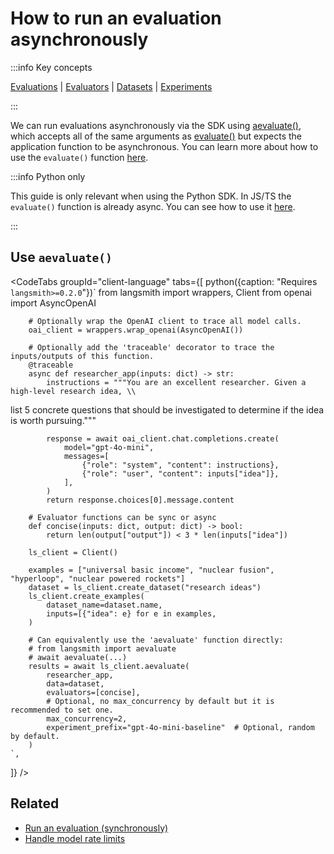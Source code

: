 
# How to run an evaluation asynchronously

:::info Key concepts

[Evaluations](../concepts#applying-evaluations) | [Evaluators](../concepts#evaluators) | [Datasets](../concepts#datasets) | [Experiments](../concepts#experiments)

:::

We can run evaluations asynchronously via the SDK using [aevaluate()](https://langsmith-docs-git-bagatur-rfcbuiltinsdkref-langchain.vercel.app/reference/python/evaluation/langsmith.evaluation._arunner.aevaluate),
which accepts all of the same arguments as [evaluate()](https://langsmith-docs-git-bagatur-rfcbuiltinsdkref-langchain.vercel.app/reference/python/evaluation/langsmith.evaluation._runner.evaluate) but expects the application function to be asynchronous.
You can learn more about how to use the `evaluate()` function [here](./evaluate_llm_application).

:::info Python only

This guide is only relevant when using the Python SDK.
In JS/TS the `evaluate()` function is already async.
You can see how to use it [here](./evaluate_llm_application).

:::

## Use `aevaluate()`

<CodeTabs
  groupId="client-language"
  tabs={[
    python({caption: "Requires `langsmith>=0.2.0`"})`
        from langsmith import wrappers, Client
        from openai import AsyncOpenAI

        # Optionally wrap the OpenAI client to trace all model calls.
        oai_client = wrappers.wrap_openai(AsyncOpenAI())

        # Optionally add the 'traceable' decorator to trace the inputs/outputs of this function.
        @traceable
        async def researcher_app(inputs: dict) -> str:
            instructions = """You are an excellent researcher. Given a high-level research idea, \\

list 5 concrete questions that should be investigated to determine if the idea is worth pursuing."""

            response = await oai_client.chat.completions.create(
                model="gpt-4o-mini",
                messages=[
                    {"role": "system", "content": instructions},
                    {"role": "user", "content": inputs["idea"]},
                ],
            )
            return response.choices[0].message.content

        # Evaluator functions can be sync or async
        def concise(inputs: dict, output: dict) -> bool:
            return len(output["output"]) < 3 * len(inputs["idea"])

        ls_client = Client()

        examples = ["universal basic income", "nuclear fusion", "hyperloop", "nuclear powered rockets"]
        dataset = ls_client.create_dataset("research ideas")
        ls_client.create_examples(
            dataset_name=dataset.name,
            inputs=[{"idea": e} for e in examples,
        )

        # Can equivalently use the 'aevaluate' function directly:
        # from langsmith import aevaluate
        # await aevaluate(...)
        results = await ls_client.aevaluate(
            researcher_app,
            data=dataset,
            evaluators=[concise],
            # Optional, no max_concurrency by default but it is recommended to set one.
            max_concurrency=2,
            experiment_prefix="gpt-4o-mini-baseline"  # Optional, random by default.
        )
    `,

]}
/>

## Related

- [Run an evaluation (synchronously)](./evaluate_llm_application)
- [Handle model rate limits](./rate_limiting)
